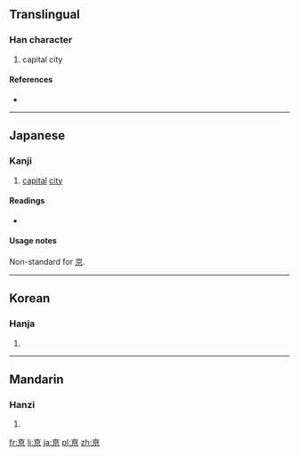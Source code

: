 {{also|京}}
==Translingual==

===Han character===
{{Han char|rn=8|rad=亠|as=07|sn=9|four=|canj=卜日火 (YAF)}}

# capital city

====References====
* {{Han ref|kx=0089.070|dkj=00307|dj=0188.120|hdz=10285.040|uh=4EB0|ud=20144}}

----

==Japanese==
{{ja-see-also|京}}

===Kanji===
{{ja-kanji|grade=uc|rs=亠07}}

# [[capital]] [[city]]

====Readings====
* {{ja-readings|on=[[けい]] (''kei''), [[きょう]] (''kyō''), [[きん]] (''kin'')|kun=[[みやこ]] (''miyako'')}}

{{ja-kref
|jis= 5037 
|ku= 4823 
|shift= 98B5
|euc= D0B7
|freq= ''not ranked''
|nelson= 299 
|newnelson= 94 
|halpern= ''not listed''
|kld= ''not listed''
|heisig= ''not listed''
|tuttle= 2j6.3
}}

====Usage notes====
Non-standard for [[京]].

----

==Korean==

===Hanja===
{{ko-hanja|hangeul=경|rv=gyeong|mr=kyŏng}}

# {{defn|lang=ko|sort=亠07}}

----

==Mandarin==

===Hanzi===
{{cmn-hanzi|pin=[[jīng]] ([[jing1]])|wg=ching<sup>1</sup>}}

# {{defn|lang=cmn|sort=亠07}}

[[fr:亰]]
[[li:亰]]
[[ja:亰]]
[[pl:亰]]
[[zh:亰]]